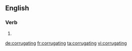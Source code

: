 ==English==

===Verb===
{{head|en}}

# {{present participle of|corrugate}}

[[de:corrugating]]
[[fr:corrugating]]
[[ta:corrugating]]
[[vi:corrugating]]